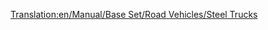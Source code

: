 [[Translation:en/Manual/Base Set/Road Vehicles/Steel Trucks]]
{{hu/Manual/Base Set/Road Vehicles/Navbox Közúti járművek}}
{{hu/Manual/Base Set/Road Vehicles/Közúti járművek|name     = Balogh acélszállító
  |img      = en/Archive/Old 32bpp/Balogh Steel Truck.png
  |price    = £4,592 ($9,184)
  |speed    = 30 mph (48 km/h)
  |annual   = £421 ($842)
  |designed = 1936
  |life     = 15
  |capacity = 15 tonna [[hu/Manual/Base Set/Cargos/Acél|acél]]
}}
{{hu/Manual/Base Set/Road Vehicles/Közúti járművek|name     = Uhl acélszállító
  |img      = en/Archive/Old 32bpp/Uhl Steel Truck.png
  |price    = £5,535 ($11,070) 
  |speed    = 55 mph (88 km/h)
  |annual   = £787 ($1,574)
  |designed = 1978
  |life     = 15
  |capacity = 18 tonna [[hu/Manual/Base Set/Cargos/Acél|acél]]
}}
{{hu/Manual/Base Set/Road Vehicles/Közúti járművek|name     = Kelling acélszállító
  |img      = en/Archive/Old 32bpp/Kelling Steel Truck.png
  |price    = £5,945 ($11,890) 
  |speed    = 70 mph (112 km/h)
  |annual   = £1,125 ($2,250)
  |designed = 2007
  |life     = 15
  |capacity = 20 tonna [[hu/Manual/Base Set/Cargos/Acél|acél]]
}}